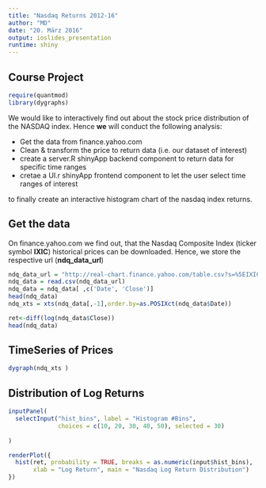 ```yaml
---
title: "Nasdaq Returns 2012-16"
author: "MD"
date: "20. März 2016"
output: ioslides_presentation
runtime: shiny
---
```


## Course Project

```r
require(quantmod)
library(dygraphs)
```
We would like to interactively find out about the stock
price distribution of the NASDAQ index.
Hence **we** will conduct the following analysis:

- Get the data from finance.yahoo.com
- Clean & transform the price to return data (i.e. our dataset of interest)
- create a server.R shinyApp backend component to return data for specific time ranges
- cretae a UI.r shinyApp frontend component to let the user select time ranges of interest

to finally create an interactive histogram chart of the nasdaq index returns.

## Get the data

On finance.yahoo.com we find out, that the Nasdaq Composite Index (ticker symbol **IXIC**) historical prices can be downloaded.
Hence, we store the respective url (**ndq_data_url**)

```r
ndq_data_url = "http://real-chart.finance.yahoo.com/table.csv?s=%5EIXIC&d=2&e=20&f=2016&g=d&a=1&b=5&c=1971&ignore=.csv"
ndq_data = read.csv(ndq_data_url)
ndq_data = ndq_data[ ,c('Date', 'Close')]
head(ndq_data)
ndq_xts = xts(ndq_data[,-1],order.by=as.POSIXct(ndq_data$Date))

ret<-diff(log(ndq_data$Close))
head(ndq_data)
```

## TimeSeries of Prices

```r
dygraph(ndq_xts )
```

## Distribution of Log Returns

```r
inputPanel(
  selectInput("hist_bins", label = "Histogram #Bins",
              choices = c(10, 20, 30, 40, 50), selected = 30)
  
)

renderPlot({
  hist(ret, probability = TRUE, breaks = as.numeric(input$hist_bins),
       xlab = "Log Return", main = "Nasdaq Log Return Distribution")
})

```



